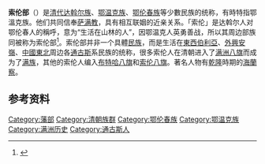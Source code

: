 {{Hatnote|'''索伦人'''重定向于此，关于新疆的民族，可参见：[[新疆索伦人|新疆索伦人]]}}
'''索伦部'''（{{lang-mnc|ᠰᠣᠯᠣᠨ|v=solon}}）是[[清朝|清代]][[达斡尔族|达斡尔族]]、[[鄂温克族|鄂温克族]]、[[鄂伦春族|鄂伦春族]]等少數民族的统称，有時特指鄂溫克族。他们共同信奉[[萨满教|萨满教]]，具有相互联姻的近亲关系。「索伦」是达斡尔人对鄂伦春人的稱呼，意为“生活在山林的人”，因鄂温克人英勇善战，所以其周边部族同被称为索伦部<ref>{{cite news|language=zh-cn|author=牛素娴|url=http://hhht.nmgnews.com.cn/article/20061129/120814_1.html|title=清初的“索伦”诸部|publisher=呼和浩特新闻网|date=2006-11-29|accessdate=2011-01-02}}{{dead link|date=2018年4月|bot=InternetArchiveBot|fix-attempted=yes}}</ref>。索伦部并非一个具體[[民族|民族]]，而是生活在[[東西伯利亞|東西伯利亞]]、[[外興安嶺|外興安嶺]]、[[中国东北地区|中國東北]]周边各[[通古斯民族|通古斯]]系民族的统称，很多索伦人在清朝进入了[[满洲八旗|满洲八旗]]而成为了[[满族|满族]]，其他的索伦人编入[[布特哈八旗|布特哈八旗]]和[[索伦八旗|索伦八旗]]。著名人物有[[乾隆|乾隆]]時期的[[海蘭察|海蘭察]]。

== 参考资料 ==
{{reflist}}

{{Tungusic peoples}}
[[Category:藩部|Category:藩部]]
[[Category:清朝族群|Category:清朝族群]]
[[Category:鄂伦春族|Category:鄂伦春族]]
[[Category:鄂温克族|Category:鄂温克族]]
[[Category:满洲历史|Category:满洲历史]]
[[Category:通古斯人|Category:通古斯人]]